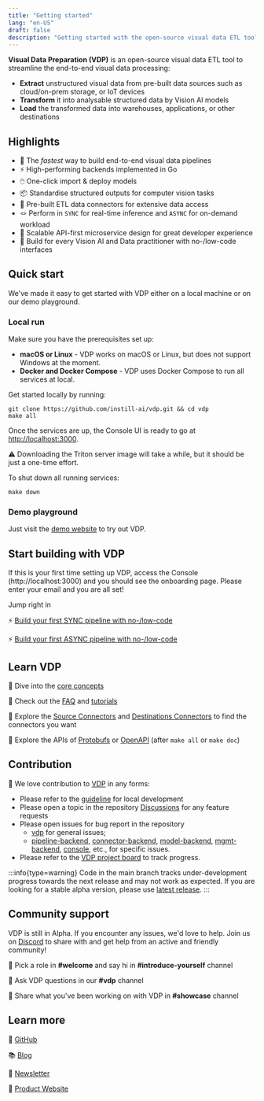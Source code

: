```yaml
---
title: "Getting started"
lang: "en-US"
draft: false
description: "Getting started with the open-source visual data ETL tool VDP https://github.com/instill-ai/vdp"
---
```


**Visual Data Preparation (VDP)** is an open-source visual data ETL tool to streamline the end-to-end visual data processing:

- **Extract** unstructured visual data from pre-built data sources such as cloud/on-prem storage, or IoT devices
- **Transform** it into analysable structured data by Vision AI models
- **Load** the transformed data into warehouses, applications, or other destinations

## Highlights

- 🚀 The _fastest_ way to build end-to-end visual data pipelines
- ⚡️ High-performing backends implemented in Go
- 🖱️ One-click import & deploy models
- 📦 Standardise structured outputs for computer vision tasks
- 🔌 Pre-built ETL data connectors for extensive data access
- 🪢 Perform in `SYNC` for real-time inference and `ASYNC` for on-demand workload
- 🧁 Scalable API-first microservice design for great developer experience
- 🤠 Build for every Vision AI and Data practitioner with no-/low-code interfaces

## Quick start

We've made it easy to get started with VDP either on a local machine or on our demo playground.

### Local run

Make sure you have the prerequisites set up:

- **macOS or Linux** - VDP works on macOS or Linux, but does not support Windows at the moment.
- **Docker and Docker Compose** - VDP uses Docker Compose to run all services at local.

Get started locally by running:

```shellscript
git clone https://github.com/instill-ai/vdp.git && cd vdp
make all
```

Once the services are up, the Console UI is ready to go at [http://localhost:3000](http://localhost:3000).

⚠︎ Downloading the Triton server image will take a while, but it should be just a one-time effort.

To shut down all running services:

```shellscript
make down
```

### Demo playground

Just visit the [demo website](https://demo.instill.tech) to try out VDP.

## Start building with VDP

If this is your first time setting up VDP, access the Console (http://localhost:3000) and you should see the onboarding page. Please enter your email and you are all set!

<ZoomableImg
  src="/docs-assets/start-here/onboarding.png"
  alt="Onboarding page of the VDP Console"
/>

Jump right in

⚡️ [Build your first SYNC pipeline with no-/low-code](/docs/tutorials/build-a-sync-cls-pipeline)

⚡️ [Build your first ASYNC pipeline with no-/low-code](/docs/tutorials/build-an-async-det-pipeline)

## Learn VDP

📔 Dive into the [core concepts](/docs/core-concepts/overview)

📔 Check out the [FAQ](faq) and [tutorials](http://localhost:3010/docs/tutorials/build-a-sync-cls-pipeline)

📔 Explore the [Source Connectors](/docs/source-connectors/overview) and [Destinations Connectors](/docs/destination-connectors/overview) to find the connectors you want

📔 Explore the APIs of [Protobufs](https://buf.build/instill-ai/protobufs) or [OpenAPI](http://localhost:3001) (after `make all` or `make doc`)

## Contribution

👐 We love contribution to [VDP](https://github.com/instill-ai/vdp) in any forms:

- Please refer to the [guideline](/docs/development/setup-local-development) for local development
- Please open a topic in the repository [Discussions](https://github.com/instill-ai/vdp/discussions) for any feature requests
- Please open issues for bug report in the repository
  - [vdp](https://github.com/instill-ai/vdp) for general issues;
  - [pipeline-backend](https://github.com/instill-ai/pipeline-backend), [connector-backend](https://github.com/instill-ai/connector-backend), [model-backend](https://github.com/instill-ai/model-backend), [mgmt-backend](https://github.com/instill-ai/mgmt-backend), [console](https://github.com/instill-ai/console), etc., for specific issues.
- Please refer to the [VDP project board](https://github.com/orgs/instill-ai/projects/5) to track progress.

:::info{type=warning}
Code in the main branch tracks under-development progress towards the next release and may not work as expected. If you are looking for a stable alpha version, please use [latest release](https://github.com/instill-ai/vdp/releases).
:::

## Community support

VDP is still in Alpha. If you encounter any issues, we'd love to help. Join us on [Discord](https://discord.gg/sevxWsqpGh) to share with and get help from an active and friendly community!

👋 Pick a role in **#welcome** and say hi in **#introduce-yourself** channel

👋 Ask VDP questions in our **#vdp** channel

👋 Share what you've been working on with VDP in **#showcase** channel

## Learn more

🌟 [GitHub](https://github.com/instill-ai/vdp)

📚 [Blog](https://blog.instill.tech/?utm_source=documentation&utm_medium=link)

📖 [Newsletter](https://www.instill.tech/newsletter/?utm_source=documentation&utm_medium=link)

🚀 [Product Website](https://www.instill.tech/?utm_source=documentation&utm_medium=link)
